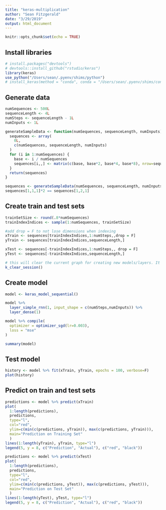 ```yaml
---
title: "keras-multiplication"
author: "Sean Fitzgerald"
date: "3/29/2019"
output: html_document
---
```


```r
knitr::opts_chunk$set(echo = TRUE)
```

## Install libraries
```r
# install.packages("devtools")
# devtools::install_github("rstudio/keras")
library(keras)
use_python("/Users/sean/.pyenv/shims/python")
# install_keras(method = "conda", conda = "/Users/sean/.pyenv/shims/conda")
```

## Generate data
```r
numSequences <- 500L
sequenceLength <- 4L
numSteps <- sequenceLength - 1L
numInputs <- 1L

generateSampleData <- function(numSequences, sequenceLength, numInputs) {
  sequences <- array(
    0L,
    c(numSequences, sequenceLength, numInputs)
  )
  for (i in 1:numSequences) {
    base <- i / numSequences
    sequences[i,,] <- matrix(c(base, base*2, base*4, base*8), nrow=sequenceLength, ncol=numInputs)
  }
  return(sequences)
}

sequences <- generateSampleData(numSequences, sequenceLength, numInputs)
sequences[1,1,1]*2 == sequences[1,2,1]
```

## Create train and test sets
```r
trainSetSize <- round(.8*numSequences)
trainIndexIndices <- sample(1:numSequences, trainSetSize)

#add drop = F to not lose dimensions when indexing
xTrain <- sequences[trainIndexIndices,1:numSteps,,drop = F]
yTrain <- sequences[trainIndexIndices,sequenceLength,]

xTest <- sequences[-trainIndexIndices,1:numSteps,, drop = F]
yTest <- sequences[-trainIndexIndices,sequenceLength,]
```

```r
# this will clear the current graph for creating new models/layers. It errors out but still clears the graph
k_clear_session()
```

## Create model
```r
model <- keras_model_sequential()

model %>%
  layer_simple_rnn(1, input_shape = c(numSteps,numInputs)) %>%
  layer_dense(1)

model %>% compile(
  optimizer = optimizer_sgd(lr=0.003),
  loss = "mse"
)

summary(model)
```
## Test model
```r
history <- model %>% fit(xTrain, yTrain, epochs = 100, verbose=F)
plot(history)
```
## Predict on train and test sets
```r
predictions <- model %>% predict(xTrain)
plot(
  1:length(predictions),
  predictions,
  type="l",
  col="red",
  ylim=c(min(c(predictions, yTrain)), max(c(predictions, yTrain))),
  main="Prediction on Training Set"
  )
lines(1:length(yTrain), yTrain, type="l")
legend(5, y = 8, c("Prediction", "Actual"), c("red", "black"))

predictions <- model %>% predict(xTest)
plot(
  1:length(predictions),
  predictions,
  type="l",
  col="red",
  ylim=c(min(c(predictions, yTest)), max(c(predictions, yTest))),
  main="Prediction on Test Set"
  )
lines(1:length(yTest), yTest, type="l")
legend(5, y = 8, c("Prediction", "Actual"), c("red", "black"))
```

